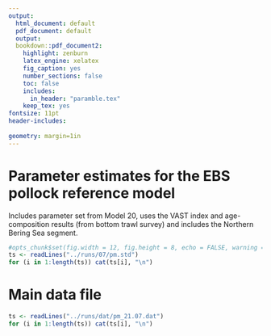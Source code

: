 ```yaml
---
output:
  html_document: default
  pdf_document: default
  output: 
  bookdown::pdf_document2:
    highlight: zenburn
    latex_engine: xelatex
    fig_caption: yes
    number_sections: false
    toc: false
    includes:
      in_header: "paramble.tex"
    keep_tex: yes
fontsize: 11pt
header-includes:
  
geometry: margin=1in
---
```

# Parameter estimates for the EBS pollock reference model 
Includes parameter set from Model 20, uses the VAST index and age-composition
results  (from bottom trawl survey) and includes the Northern Bering Sea segment.
\fontsize{7}{9}
```r
#opts_chunk$set(fig.width = 12, fig.height = 8, echo = FALSE, warning = FALSE, message = FALSE)
ts <- readLines("../runs/07/pm.std")
for (i in 1:length(ts)) cat(ts[i], "\n")
```

# Main data file
\fontsize{3}{4}
```r
ts <- readLines("../runs/dat/pm_21.07.dat")
for (i in 1:length(ts)) cat(ts[i], "\n")
```
